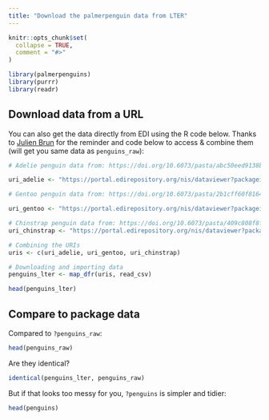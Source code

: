 ```yaml
---
title: "Download the palmerpenguin data from LTER"
---
```


```r
knitr::opts_chunk$set(
  collapse = TRUE,
  comment = "#>"
)
```

```r
library(palmerpenguins)
library(purrr)
library(readr)
```

## Download data from a URL

You can also get the data directly from EDI using the R code below. Thanks to [Julien Brun](http://brunj7.github.io/about/ ) for the reminder and code below to access & combine them (will get you same data as `penguins_raw`):  

```r
# Adelie penguin data from: https://doi.org/10.6073/pasta/abc50eed9138b75f54eaada0841b9b86

uri_adelie <- "https://portal.edirepository.org/nis/dataviewer?packageid=knb-lter-pal.219.3&entityid=002f3893385f710df69eeebe893144ff"

# Gentoo penguin data from: https://doi.org/10.6073/pasta/2b1cff60f81640f182433d23e68541ce

uri_gentoo <- "https://portal.edirepository.org/nis/dataviewer?packageid=knb-lter-pal.220.3&entityid=e03b43c924f226486f2f0ab6709d2381"

# Chinstrap penguin data from: https://doi.org/10.6073/pasta/409c808f8fc9899d02401bdb04580af7
uri_chinstrap <- "https://portal.edirepository.org/nis/dataviewer?packageid=knb-lter-pal.221.2&entityid=fe853aa8f7a59aa84cdd3197619ef462"

# Combining the URIs
uris <- c(uri_adelie, uri_gentoo, uri_chinstrap)

# Downloading and importing data
penguins_lter <- map_dfr(uris, read_csv)
```

```r
head(penguins_lter)
```

## Compare to package data

Compared to `?penguins_raw`:

```r
head(penguins_raw)
```

Are they identical?

```r
identical(penguins_lter, penguins_raw)
```

But if that looks too messy for you, `?penguins` is simpler and tidier:

```r
head(penguins)
```
